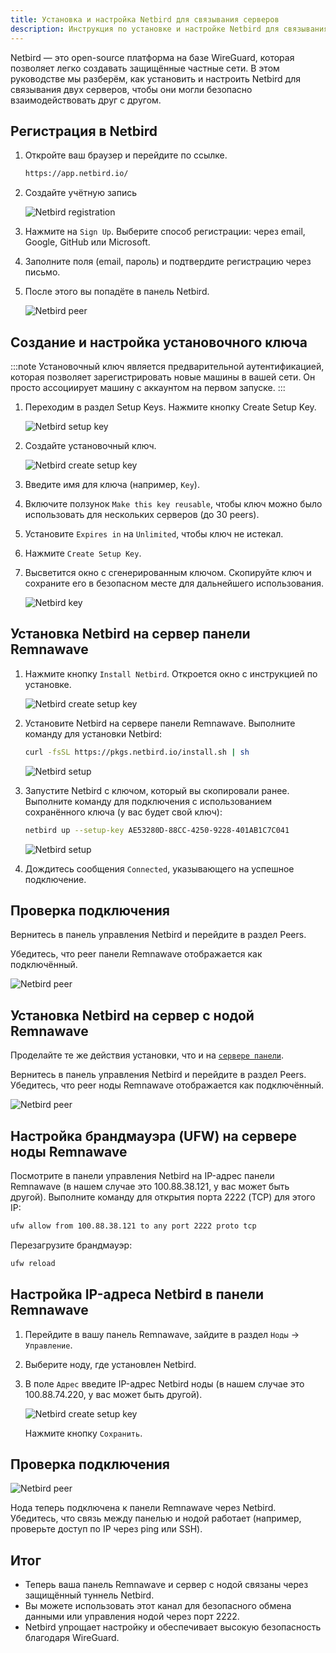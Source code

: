 ```yaml
---
title: Установка и настройка Netbird для связывания серверов
description: Инструкция по установке и настройке Netbird для связывания серверов
---
```



Netbird — это open-source платформа на базе WireGuard, которая позволяет легко создавать защищённые частные сети. В этом руководстве мы разберём, как установить и настроить Netbird для связывания двух серверов, чтобы они могли безопасно взаимодействовать друг с другом.

## Регистрация в Netbird

<Steps>

1. Откройте ваш браузер и перейдите по ссылке.

    ```bash
    https://app.netbird.io/
    ```

2. Создайте учётную запись

    <div style={{ display: 'flex', justifyContent: 'center' }}>
      <img 
        src="https://raw.githubusercontent.com/eGamesAPI/remnawave-reverse-proxy/refs/heads/main/docs/src/assets/ru/netbird/register.png" 
        alt="Netbird registration" 
        style={{ maxWidth: '60%' }} 
      />
    </div>

3. Нажмите на `Sign Up`. Выберите способ регистрации: через email, Google, GitHub или Microsoft.

4. Заполните поля (email, пароль) и подтвердите регистрацию через письмо.

5. После этого вы попадёте в панель Netbird.

    ![Netbird peer](https://raw.githubusercontent.com/eGamesAPI/remnawave-reverse-proxy/refs/heads/main/docs/src/assets/ru/netbird/peer.png)

</Steps>

## Создание и настройка установочного ключа

:::note
Установочный ключ является предварительной аутентификацией, которая позволяет зарегистрировать новые машины в вашей сети. Он просто ассоциирует машину с аккаунтом на первом запуске.
:::

<Steps>

1. Переходим в раздел Setup Keys. Нажмите кнопку Create Setup Key.

    ![Netbird setup key](https://raw.githubusercontent.com/eGamesAPI/remnawave-reverse-proxy/refs/heads/main/docs/src/assets/ru/netbird/setup_key.png)

2. Создайте установочный ключ.

    <div style={{ display: 'flex', justifyContent: 'center' }}>
      <img 
        src="https://raw.githubusercontent.com/eGamesAPI/remnawave-reverse-proxy/refs/heads/main/docs/src/assets/ru/netbird/create_new_setup_key.png" 
        alt="Netbird create setup key" 
        style={{ maxWidth: '60%' }} 
      />
    </div>

3. Введите имя для ключа (например, `Key`).

4. Включите ползунок `Make this key reusable`, чтобы ключ можно было использовать для нескольких серверов (до 30 peers).

5. Установите `Expires in` на `Unlimited`, чтобы ключ не истекал.

6. Нажмите `Create Setup Key`.

7. Высветится окно с сгенерированным ключом.
Скопируйте ключ и сохраните его в безопасном месте для дальнейшего использования.

    <div style={{ display: 'flex', justifyContent: 'center' }}>
      <img 
        src="https://raw.githubusercontent.com/eGamesAPI/remnawave-reverse-proxy/refs/heads/main/docs/src/assets/ru/netbird/key.png" 
        alt="Netbird key" 
        style={{ maxWidth: '60%' }} 
      />
    </div>

</Steps>

## Установка Netbird на сервер панели Remnawave

<Steps>

1. Нажмите кнопку `Install Netbird`.
    Откроется окно с инструкцией по установке.

    <div style={{ display: 'flex', justifyContent: 'center' }}>
      <img 
        src="https://raw.githubusercontent.com/eGamesAPI/remnawave-reverse-proxy/refs/heads/main/docs/src/assets/ru/netbird/install_netbird.png" 
        alt="Netbird create setup key" 
        style={{ maxWidth: '75%' }} 
      />
    </div>

2. Установите Netbird на сервере панели Remnawave. Выполните команду для установки Netbird:

    ```bash
    curl -fsSL https://pkgs.netbird.io/install.sh | sh
    ```

    ![Netbird setup](https://raw.githubusercontent.com/eGamesAPI/remnawave-reverse-proxy/refs/heads/main/docs/src/assets/ru/netbird/setup_netbird.png)

3. Запустите Netbird с ключом, который вы скопировали ранее. Выполните команду для подключения с использованием сохранённого ключа (у вас будет свой ключ):

    ```bash
    netbird up --setup-key AE53280D-88CC-4250-9228-401AB1C7C041
    ```

    ![Netbird setup](https://raw.githubusercontent.com/eGamesAPI/remnawave-reverse-proxy/refs/heads/main/docs/src/assets/ru/netbird/setup_netbird2.png)

4. Дождитесь сообщения `Connected`, указывающего на успешное подключение.

</Steps>

## Проверка подключения

Вернитесь в панель управления Netbird и перейдите в раздел Peers.

Убедитесь, что peer панели Remnawave отображается как подключённый.

![Netbird peer](https://raw.githubusercontent.com/eGamesAPI/remnawave-reverse-proxy/refs/heads/main/docs/src/assets/ru/netbird/peer_netbird.png)

## Установка Netbird на сервер с нодой Remnawave

Проделайте те же действия установки, что и на [`сервере панели`](https://wiki.egam.es/ru/configuration/netbird/#%D1%83%D1%81%D1%82%D0%B0%D0%BD%D0%BE%D0%B2%D0%BA%D0%B0-netbird-%D0%BD%D0%B0-%D1%81%D0%B5%D1%80%D0%B2%D0%B5%D1%80-%D0%BF%D0%B0%D0%BD%D0%B5%D0%BB%D0%B8).

Вернитесь в панель управления Netbird и перейдите в раздел Peers. Убедитесь, что peer ноды Remnawave отображается как подключённый. 

![Netbird peer](https://raw.githubusercontent.com/eGamesAPI/remnawave-reverse-proxy/refs/heads/main/docs/src/assets/ru/netbird/peer_netbird_node.png)

## Настройка брандмауэра (UFW) на сервере ноды Remnawave

Посмотрите в панели управления Netbird на IP-адрес панели Remnawave (в нашем случае это 100.88.38.121, у вас может быть другой).
Выполните команду для открытия порта 2222 (TCP) для этого IP:

```bash
ufw allow from 100.88.38.121 to any port 2222 proto tcp
```

Перезагрузите брандмауэр:

```bash
ufw reload
```

## Настройка IP-адреса Netbird в панели Remnawave

<Steps>

1. Перейдите в вашу панель Remnawave, зайдите в раздел `Ноды` → `Управление`.

2. Выберите ноду, где установлен Netbird.

3. В поле `Адрес` введите IP-адрес Netbird ноды (в нашем случае это 100.88.74.220, у вас может быть другой).

    <div style={{ display: 'flex', justifyContent: 'center' }}>
      <img 
        src="https://raw.githubusercontent.com/eGamesAPI/remnawave-reverse-proxy/refs/heads/main/docs/src/assets/ru/netbird/ip_netbird_node.png" 
        alt="Netbird create setup key" 
        style={{ maxWidth: '75%' }} 
      />
    </div>
    
    Нажмите кнопку `Сохранить`.

</Steps>

## Проверка подключения

![Netbird peer](https://raw.githubusercontent.com/eGamesAPI/remnawave-reverse-proxy/refs/heads/main/docs/src/assets/ru/netbird/ip_netbird_node1.png)

Нода теперь подключена к панели Remnawave через Netbird.
Убедитесь, что связь между панелью и нодой работает (например, проверьте доступ по IP через ping или SSH).

## Итог

- Теперь ваша панель Remnawave и сервер с нодой связаны через защищённый туннель Netbird. 
- Вы можете использовать этот канал для безопасного обмена данными или управления нодой через порт 2222. 
- Netbird упрощает настройку и обеспечивает высокую безопасность благодаря WireGuard.